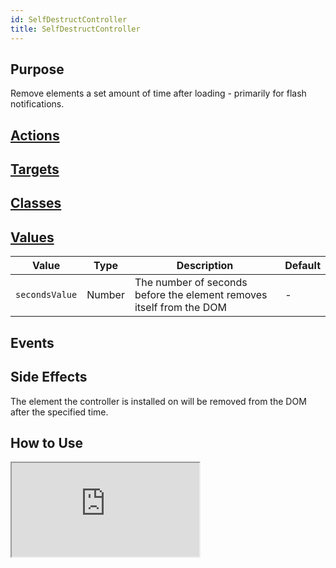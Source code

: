 ```yaml
---
id: SelfDestructController
title: SelfDestructController
---
```



## Purpose

Remove elements a set amount of time after loading - primarily for flash notifications.


## [Actions](https://stimulus.hotwire.dev/reference/actions)


<NoActions/>

## [Targets](https://stimulus.hotwire.dev/reference/targets)


<NoTargets/>

## [Classes](https://stimulus.hotwire.dev/reference/classes)


<NoClasses/>

## [Values](https://stimulus.hotwire.dev/reference/values)


| Value | Type | Description | Default |
| --- | --- | --- | --- |
| `secondsValue` | Number | The number of seconds before the element removes itself from the DOM | - |


## Events


<NoEvents/>

## Side Effects

The element the controller is installed on will be removed from the DOM after the specified time.



## How to Use

<iframe
  src="https://codesandbox.io/embed/selfdestructcontroller-mwl2c?fontsize=14&hidenavigation=1&theme=dark"
  style={{width: "100%", height: "500px", border: "0", borderRadius: "4px", overflow: "hidden"}}
  sandbox="allow-forms allow-modals allow-popups allow-presentation allow-same-origin allow-scripts"
/>

